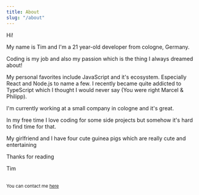 ---
title: About
slug: "/about"
---


<Banner />

Hi!

My name is Tim and I'm a 21 year-old developer from cologne, Germany.

Coding is my job and also my passion which is the thing I always dreamed about!

My personal favorites include JavaScript and it's ecosystem. Especially React and Node.js to name a few. I recently became quite addicted to TypeScript which I thought I would never say (You were right Marcel & Philipp).

I'm currently working at a small company in cologne and it's great.

In my free time I love coding for some side projects but somehow it's hard to find time for that.

My girlfriend and I have four cute guinea pigs which are really cute and entertaining

Thanks for reading

Tim

<br />
<small>
  You can contact me <a href="mailto:tim@cstrnt.dev">here</a>
</small>
